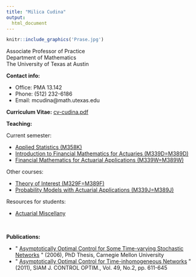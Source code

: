 ```yaml
---
title: "Milica Cudina"
output: 
  html_document
---
```

```r
knitr::include_graphics('Prase.jpg')
```

Associate Professor of Practice  
Department of Mathematics   
The University of Texas at Austin  


**Contact info:**\

-   Office: PMA 13.142 
-   Phone: (512) 232-6186 
-   Email: mcudina\@math.utexas.edu

**Curriculum Vitae:** [cv-cudina.pdf](cv-cudina.pdf)


**Teaching:**

Current semester:

-   [Applied Statistics (M358K)](M358K/M358K.html)
-   [Introduction to Financial Mathematics for Actuaries (M339D=M389D)](M339D/M339D.html)
-   [Financial Mathematics for Actuarial Applications (M339W=M389W)](M339W/M339W.html)


Other courses:

-   [Theory of Interest (M329F=M389F)](M329F/M329F.html)
-   [Probability Models with Actuarial Applications (M339J=M389J)](M339J/M339J.html)

Resources for students:

-   [Actuarial Miscellany](act-misc.html)

\

**Publications:**

-   \" [Asymptotically Optimal Control for Some Time-varying Stochastic
    Networks](thesis.pdf) \" (2006), PhD Thesis, Carnegie Mellon
    University
-   \" [Asymptotically Optimal Control for Time-inhomogeneous
    Networks](CudRam11.pdf) \" (2011), SIAM J. CONTROL OPTIM., Vol. 49,
    No.2, pp. 611-645
